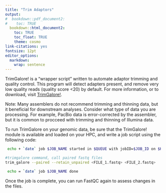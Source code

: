 ```yaml
---
title: "Trim Adaptors"
output:
#  bookdown::pdf_document2:
#    toc: TRUE
  bookdown::html_document2: 
    toc: TRUE
    toc_float: TRUE
    theme: cosmo
link-citations: yes
fontsize: 12pt
editor_options: 
  markdown: 
    wrap: sentence
---
```

TrimGalore! is a "wrapper script" written to automate adaptor trimming and quality control. This program will detect adapters present, and remove very low quality reads (quality score <20) by default. For more information, or to download, visit [TrimGalore!](https://www.bioinformatics.babraham.ac.uk/projects/trim_galore/).

Note: Many assemblers do not recommend trimming and thinning data, but it beneficial for downstream analyses. Consider what type of data you are processing. For example, PacBio data is error-corrected by the assembler, but it is common to procceed with trimming and thinning of Illumina data. 

To run TrimGalore on your genomic data, be sure that the TrimGalore! module is available and loaded on your HPC, and write a job script using the following code:
```Bash
 echo + `date` job $JOB_NAME started in $QUEUE with jobID=$JOB_ID on $HOSTNAME

#trimgalore command, call paired fastq files
trim_galore --paired --retain_unpaired <FILE_1.fastq> <FILE_2.fastq>

 echo = `date` job $JOB_NAME done
```

Once the job is complete, you can run FastQC again to assess changes in the files.
